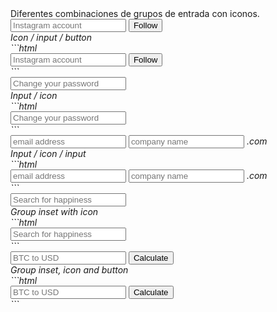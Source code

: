 
<DemoCard title="Input addons">

<DemoCardDescription>
Diferentes combinaciones de grupos de entrada con iconos.
<!-- Different input group combinations with icons. -->
</DemoCardDescription>

<div className="max-w-md">
  <div className="space-y-1">
		<div className="eolo-input-group">
      <i className="ri-instagram-line ri-2x text-primary" />
			<input type="text" placeholder="Instagram account" className="eolo-input" />
			<button className="eolo-btn bg-primary border-primary text-white dark:bg-primary dark:border-primary dark:text-white">Follow</button>
		</div>
		<div className="eolo-input-helper">Icon / input / button</div>
	</div>
</div>

<DemoCardCode>
```html
<div class="eolo-input-group">
  <i class="ri-instagram-line ri-2x text-primary" />
  <input type="text" placeholder="Instagram account" class="eolo-input" />
  <button
    class="eolo-btn bg-primary border-primary text-white dark:bg-primary dark:border-primary dark:text-white">
    Follow
  </button>
</div>
```
</DemoCardCode>



<div className="max-w-md mt-6">
  <div className="space-y-1">
		<div className="eolo-input-group">
			<input type="text" placeholder="Change your password" className="eolo-input" />
      <i className="ri-shield-user-line ri-2x text-primary" />
		</div>
		<div className="eolo-input-helper">Input / icon</div>
	</div>
</div>

<DemoCardCode>
```html
<div class="eolo-input-group">
  <input type="text" placeholder="Change your password" class="eolo-input" />
  <i class="ri-shield-user-line ri-2x text-primary" />
</div>
```
</DemoCardCode>


<div className="max-w-md mt-6">
  <div className="space-y-1">
		<div className="eolo-input-group">
			<input type="text" placeholder="email address" className="eolo-input" />
			<i className="ri-at-line ri-2x" />
			<input type="text" placeholder="company name" className="eolo-input" />
			<span>.com</span>
		</div>
		<div className="eolo-input-helper">Input / icon / input</div>
	</div>
</div>

<DemoCardCode>
```html
<div class="eolo-input-group">
  <input type="text" placeholder="email address" class="eolo-input" />
  <i class="ri-at-line ri-2x" />
  <input type="text" placeholder="company name" class="eolo-input" />
  <span>.com</span>
</div>
```
</DemoCardCode>


<div className="max-w-md mt-6">
  <div className="space-y-1">
		<div className="eolo-input-group-inset">
			<input type="text" placeholder="Search for happiness" className="eolo-input" />
			<i className="ri-search-line ri-2x text-primary" />
		</div>
		<div className="eolo-input-helper">Group inset with icon</div>
	</div>
</div>

<DemoCardCode>
```html
<div class="eolo-input-group-inset">
  <input type="text" placeholder="Search for happiness" class="eolo-input" />
  <i class="ri-search-line ri-2x text-primary" />
</div>
```
</DemoCardCode>


<div className="max-w-md mt-6">
  <div className="space-y-1">
		<div className="eolo-input-group-inset">
			<i className="ri-bit-coin-line ri-xl opacity-60" />
			<input type="text" placeholder="BTC to USD" className="eolo-input" />
			<button className="eolo-btn bg-primary border-primary text-white dark:bg-primary dark:border-primary dark:text-white">Calculate</button>
		</div>
		<div className="eolo-input-helper">Group inset, icon and button</div>
	</div>
</div>

<DemoCardCode>
```html
<div class="eolo-input-group-inset">
  <i class="ri-bit-coin-line ri-xl opacity-60" />
  <input type="text" placeholder="BTC to USD" class="eolo-input" />
  <button class="eolo-btn bg-primary border-primary text-white dark:bg-primary dark:border-primary dark:text-white">
    Calculate
  </button>
</div>
```
</DemoCardCode>
</DemoCard>